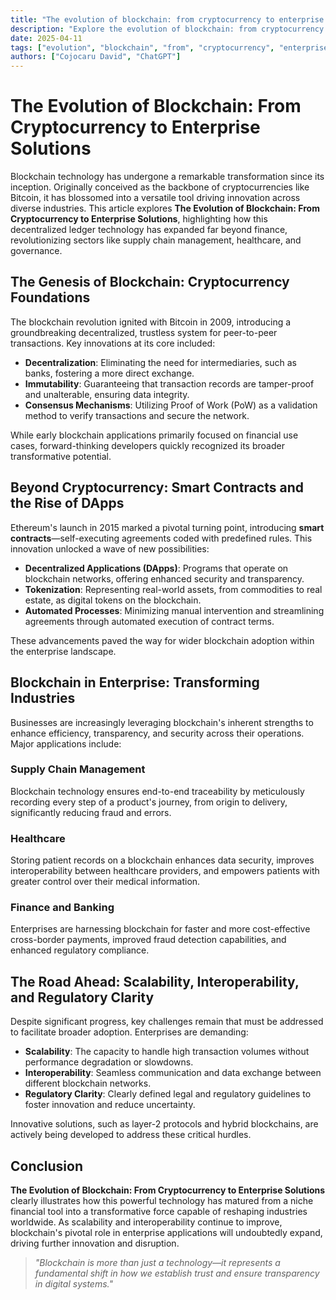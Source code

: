 ```yaml
---
title: "The evolution of blockchain: from cryptocurrency to enterprise solutions"
description: "Explore the evolution of blockchain: from cryptocurrency to enterprise solutions in this detailed guide, offering insights, strategies, and practical tips to enhance your understanding and application of the topic."
date: 2025-04-11
tags: ["evolution", "blockchain", "from", "cryptocurrency", "enterprise", "solutions"]
authors: ["Cojocaru David", "ChatGPT"]
---
```


# The Evolution of Blockchain: From Cryptocurrency to Enterprise Solutions

Blockchain technology has undergone a remarkable transformation since its inception. Originally conceived as the backbone of cryptocurrencies like Bitcoin, it has blossomed into a versatile tool driving innovation across diverse industries. This article explores **The Evolution of Blockchain: From Cryptocurrency to Enterprise Solutions**, highlighting how this decentralized ledger technology has expanded far beyond finance, revolutionizing sectors like supply chain management, healthcare, and governance.

## The Genesis of Blockchain: Cryptocurrency Foundations

The blockchain revolution ignited with Bitcoin in 2009, introducing a groundbreaking decentralized, trustless system for peer-to-peer transactions. Key innovations at its core included:

- **Decentralization**: Eliminating the need for intermediaries, such as banks, fostering a more direct exchange.
- **Immutability**: Guaranteeing that transaction records are tamper-proof and unalterable, ensuring data integrity.
- **Consensus Mechanisms**: Utilizing Proof of Work (PoW) as a validation method to verify transactions and secure the network.

While early blockchain applications primarily focused on financial use cases, forward-thinking developers quickly recognized its broader transformative potential.

## Beyond Cryptocurrency: Smart Contracts and the Rise of DApps

Ethereum's launch in 2015 marked a pivotal turning point, introducing **smart contracts**—self-executing agreements coded with predefined rules. This innovation unlocked a wave of new possibilities:

- **Decentralized Applications (DApps)**: Programs that operate on blockchain networks, offering enhanced security and transparency.
- **Tokenization**: Representing real-world assets, from commodities to real estate, as digital tokens on the blockchain.
- **Automated Processes**: Minimizing manual intervention and streamlining agreements through automated execution of contract terms.

These advancements paved the way for wider blockchain adoption within the enterprise landscape.

## Blockchain in Enterprise: Transforming Industries

Businesses are increasingly leveraging blockchain's inherent strengths to enhance efficiency, transparency, and security across their operations. Major applications include:

### Supply Chain Management
Blockchain technology ensures end-to-end traceability by meticulously recording every step of a product's journey, from origin to delivery, significantly reducing fraud and errors.

### Healthcare
Storing patient records on a blockchain enhances data security, improves interoperability between healthcare providers, and empowers patients with greater control over their medical information.

### Finance and Banking
Enterprises are harnessing blockchain for faster and more cost-effective cross-border payments, improved fraud detection capabilities, and enhanced regulatory compliance.

## The Road Ahead: Scalability, Interoperability, and Regulatory Clarity

Despite significant progress, key challenges remain that must be addressed to facilitate broader adoption. Enterprises are demanding:

- **Scalability**: The capacity to handle high transaction volumes without performance degradation or slowdowns.
- **Interoperability**: Seamless communication and data exchange between different blockchain networks.
- **Regulatory Clarity**: Clearly defined legal and regulatory guidelines to foster innovation and reduce uncertainty.

Innovative solutions, such as layer-2 protocols and hybrid blockchains, are actively being developed to address these critical hurdles.

## Conclusion

**The Evolution of Blockchain: From Cryptocurrency to Enterprise Solutions** clearly illustrates how this powerful technology has matured from a niche financial tool into a transformative force capable of reshaping industries worldwide. As scalability and interoperability continue to improve, blockchain's pivotal role in enterprise applications will undoubtedly expand, driving further innovation and disruption.

> *"Blockchain is more than just a technology—it represents a fundamental shift in how we establish trust and ensure transparency in digital systems."*
